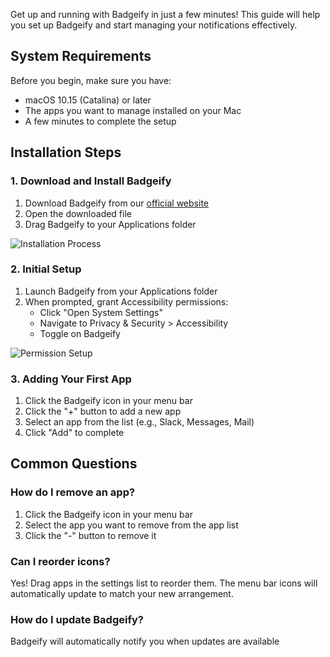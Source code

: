 Get up and running with Badgeify in just a few minutes! This guide will help you set up Badgeify and start managing your notifications effectively.

## System Requirements

Before you begin, make sure you have:
- macOS 10.15 (Catalina) or later
- The apps you want to manage installed on your Mac
- A few minutes to complete the setup

## Installation Steps

### 1. Download and Install Badgeify

1. Download Badgeify from our [official website](https://badgeify.app/download/)
2. Open the downloaded file
3. Drag Badgeify to your Applications folder

![Installation Process](https://i.imgur.com/ROQTWcA.png)

### 2. Initial Setup

1. Launch Badgeify from your Applications folder
2. When prompted, grant Accessibility permissions:
   - Click "Open System Settings"
   - Navigate to Privacy & Security > Accessibility
   - Toggle on Badgeify

![Permission Setup](https://i.imgur.com/7dnjmWM.jpeg)

### 3. Adding Your First App

1. Click the Badgeify icon in your menu bar
2. Click the "+" button to add a new app
3. Select an app from the list (e.g., Slack, Messages, Mail)
4. Click "Add" to complete

## Common Questions

### How do I remove an app?
1. Click the Badgeify icon in your menu bar
2. Select the app you want to remove from the app list
3. Click the "-" button to remove it

### Can I reorder icons?
Yes! Drag apps in the settings list to reorder them. The menu bar icons will automatically update to match your new arrangement.

### How do I update Badgeify?
Badgeify will automatically notify you when updates are available
